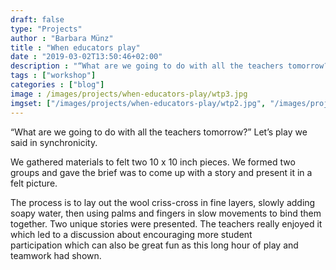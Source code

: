 ---
draft: false
type: "Projects"
author : "Barbara Münz"
title : "When educators play"
date : "2019-03-02T13:50:46+02:00"
description : "“What are we going to do with all the teachers tomorrow?” Let’s play we said in synchronicity."
tags : ["workshop"]
categories : ["blog"]
image : /images/projects/when-educators-play/wtp3.jpg
imgset: ["/images/projects/when-educators-play/wtp2.jpg", "/images/projects/when-educators-play/wtp1.jpg", "/images/projects/when-educators-play/wtp4.jpg"]
---

“What are we going to do with all the teachers tomorrow?” Let’s play we said in synchronicity.

We gathered materials to felt two 10 x 10 inch pieces. We formed two groups and gave the brief was to come up with a story and present it in a felt picture. 

The process is to lay out the wool criss-cross in fine layers, slowly adding soapy water, then using palms and fingers in slow movements to bind them together. Two unique stories were presented. The teachers really enjoyed it which led to a discussion about encouraging more student participation which can also be great fun as this long hour of play and teamwork had shown.
